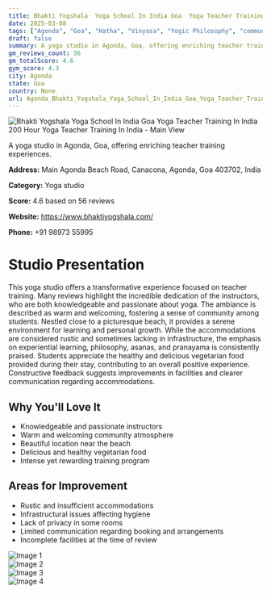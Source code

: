 ```yaml
---
title: Bhakti Yogshala  Yoga School In India Goa  Yoga Teacher Training In India  200 Hour Yoga Teacher Training In India
date: 2025-03-08
tags: ["Agonda", "Goa", "Hatha", "Vinyasa", "Yogic Philosophy", "community", "rustic", "Agonda"]  
draft: false
summary: A yoga studio in Agonda, Goa, offering enriching teacher training experiences.
gm_reviews_count: 56
gm_totalScore: 4.6
gym_score: 4.3
city: Agonda
state: Goa
country: None
url: Agonda_Bhakti_Yogshala_Yoga_School_In_India_Goa_Yoga_Teacher_Training_In_India_200_Hour_Yoga_Teacher_Training_In_India
---
```


<div className="aspect-[16/9] relative my-8">
  <img 
    src="https://lh5.googleusercontent.com/p/AF1QipMTV6nKayt8ym_Ks09n0Qq1Z35WSr7WMKe9RDsQ=w1920-h1080-k-no"
    alt="Bhakti Yogshala  Yoga School In India Goa  Yoga Teacher Training In India  200 Hour Yoga Teacher Training In India - Main View"
    className="object-cover absolute inset-0 w-full h-full rounded-lg"
  />
</div>

A yoga studio in Agonda, Goa, offering enriching teacher training experiences.

**Address:** Main Agonda Beach Road, Canacona, Agonda, Goa 403702, India

**Category:** Yoga studio

**Score:** 4.6 based on 56 reviews

**Website:** https://www.bhaktiyogshala.com/

**Phone:** +91 98973 55995

# Studio Presentation

This yoga studio offers a transformative experience focused on teacher training. Many reviews highlight the incredible dedication of the instructors, who are both knowledgeable and passionate about yoga. The ambiance is described as warm and welcoming, fostering a sense of community among students. Nestled close to a picturesque beach, it provides a serene environment for learning and personal growth. While the accommodations are considered rustic and sometimes lacking in infrastructure, the emphasis on experiential learning, philosophy, asanas, and pranayama is consistently praised. Students appreciate the healthy and delicious vegetarian food provided during their stay, contributing to an overall positive experience. Constructive feedback suggests improvements in facilities and clearer communication regarding accommodations.

## Why You'll Love It

- Knowledgeable and passionate instructors
- Warm and welcoming community atmosphere
- Beautiful location near the beach
- Delicious and healthy vegetarian food
- Intense yet rewarding training program

## Areas for Improvement

- Rustic and insufficient accommodations
- Infrastructural issues affecting hygiene
- Lack of privacy in some rooms
- Limited communication regarding booking and arrangements
- Incomplete facilities at the time of review

<div className="grid grid-cols-1 xl:grid-cols-2 gap-4 my-8">
<div className="aspect-[4/3] relative"><img src="https://lh3.googleusercontent.com/p/AF1QipMC3sBUdyPBnE1ZCHxx0QCO95n0TWoii3Q1PNqI=w1920-h1080-k-no" alt="Image 1" className="object-cover absolute inset-0 w-full h-full rounded-lg" /></div>
<div className="aspect-[4/3] relative"><img src="https://lh3.googleusercontent.com/p/AF1QipN8Lgv5EDeWdXHaTX0mgoS1fmZ3ayltgECYiwWD=w1920-h1080-k-no" alt="Image 2" className="object-cover absolute inset-0 w-full h-full rounded-lg" /></div>
<div className="aspect-[4/3] relative"><img src="https://lh5.googleusercontent.com/p/AF1QipPLHmsxNshYesCEJ1wTzhTt-qlTcMGRrHjYbDdI=w1920-h1080-k-no" alt="Image 3" className="object-cover absolute inset-0 w-full h-full rounded-lg" /></div>
<div className="aspect-[4/3] relative"><img src="https://lh5.googleusercontent.com/p/AF1QipOy-oGa5ypbrEMQVQi9T-HebZXF6_62iPEXLmdu=w1920-h1080-k-no" alt="Image 4" className="object-cover absolute inset-0 w-full h-full rounded-lg" /></div>
</div>